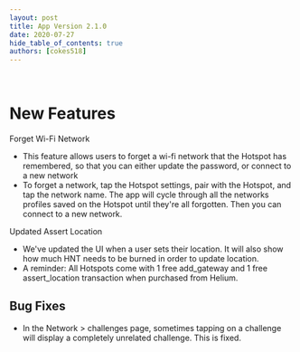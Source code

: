 ```yaml
---
layout: post
title: App Version 2.1.0
date: 2020-07-27
hide_table_of_contents: true
authors: [cokes518]
---
```


&nbsp;

# New Features

Forget Wi-Fi Network

- This feature allows users to forget a wi-fi network that the Hotspot has remembered, so that you
  can either update the password, or connect to a new network
- To forget a network, tap the Hotspot settings, pair with the Hotspot, and tap the network name.
  The app will cycle through all the networks profiles saved on the Hotspot until they're all
  forgotten. Then you can connect to a new network.

<!--truncate-->

Updated Assert Location

- We've updated the UI when a user sets their location. It will also show how much HNT needs to be
  burned in order to update location.
- A reminder: All Hotspots come with 1 free add_gateway and 1 free assert_location transaction when
  purchased from Helium.

## Bug Fixes

- In the Network > challenges page, sometimes tapping on a challenge will display a completely
  unrelated challenge. This is fixed.
